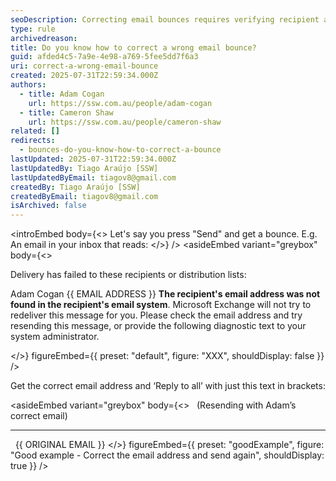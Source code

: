 ```yaml
---
seoDescription: Correcting email bounces requires verifying recipient addresses and resending messages with accurate information to ensure successful delivery.
type: rule
archivedreason:
title: Do you know how to correct a wrong email bounce?
guid: afded4c5-7a9e-4e98-a769-5fee5dd7f6a3
uri: correct-a-wrong-email-bounce
created: 2025-07-31T22:59:34.000Z
authors:
  - title: Adam Cogan
    url: https://ssw.com.au/people/adam-cogan
  - title: Cameron Shaw
    url: https://ssw.com.au/people/cameron-shaw
related: []
redirects:
  - bounces-do-you-know-how-to-correct-a-bounce
lastUpdated: 2025-07-31T22:59:34.000Z
lastUpdatedBy: Tiago Araújo [SSW]
lastUpdatedByEmail: tiagov8@gmail.com
createdBy: Tiago Araújo [SSW]
createdByEmail: tiagov8@gmail.com
isArchived: false
---
```


<introEmbed
  body={<>
Let's say you press "Send" and get a bounce. E.g. An email in your inbox that reads:
  </>}
/>
<asideEmbed
  variant="greybox"
  body={<>
    
Delivery has failed to these recipients or distribution lists:

Adam Cogan &#123;&#123; EMAIL ADDRESS &#125;&#125;
**The recipient's email address was not found in the recipient's email system**. Microsoft Exchange will not try to redeliver this message for you. Please check the email address and try resending this message, or provide the following diagnostic text to your system administrator.

  </>}
  figureEmbed={{
    preset: "default",
    figure: "XXX",
    shouldDisplay: false
  }}
/>

Get the correct email address and ‘Reply to all’ with just this text in brackets:

<asideEmbed
  variant="greybox"
  body={<>
      (Resending with Adam’s correct email)

---------------------------------
  &#123;&#123; ORIGINAL EMAIL &#125;&#125;
  </>}
  figureEmbed={{
    preset: "goodExample",
    figure: "Good example - Correct the email address and send again",
    shouldDisplay: true
  }}
/>

